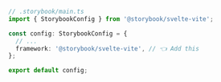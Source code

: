 ```ts
// .storybook/main.ts
import { StorybookConfig } from '@storybook/svelte-vite';

const config: StorybookConfig = {
  // ...
  framework: '@storybook/svelte-vite', // 👈 Add this
};

export default config;
```
